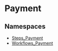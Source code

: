 
# Payment

## Namespaces

- [Steps\_Payment](../core_flows.Steps_Payment/page.mdx)
- [Workflows\_Payment](../core_flows.Workflows_Payment/page.mdx)
